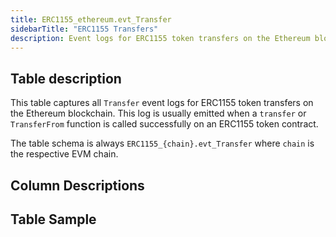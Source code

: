 ```yaml
---
title: ERC1155_ethereum.evt_Transfer
sidebarTitle: "ERC1155 Transfers"
description: Event logs for ERC1155 token transfers on the Ethereum blockchain. 
---
```


## Table description

This table captures all `Transfer` event logs for ERC1155 token transfers on the Ethereum blockchain.
This log is usually emitted when a `transfer` or `TransferFrom` function is called successfully on an ERC1155 token contract.

The table schema is always `ERC1155_{chain}.evt_Transfer` where `chain` is the respective EVM chain.

## Column Descriptions


<ColumnDescriptions tableSchema="ERC1155_ethereum" tableName="evt_Transfer" />

## Table Sample


<TableSample tableSchema="ERC1155_ethereum" tableName="evt_Transfer" />
